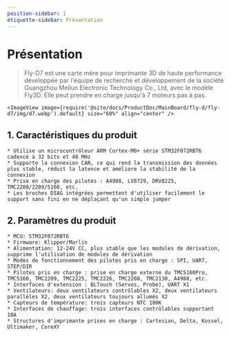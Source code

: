 ```yaml
---
position-sidebar: 1
étiquette-sidebar: Présentation
---
```


# Présentation

> Fly-D7 est une carte mère pour imprimante 3D de haute performance développée par l'équipe de recherche et développement de la société Guangzhou Meilun Electronic Technology Co., Ltd, avec le modèle Fly3D. Elle peut prendre en charge jusqu'à 7 moteurs pas à pas.

    <ImageView image={require('@site/docs/ProductDoc/MainBoard/fly-d/fly-d7/img/d7.webp').default} size="60%" align="center" />

## **1. Caractéristiques du produit**

    * Utilise un microcontrôleur ARM Cortex-M0+ série STM32F072RBT6 cadencé à 32 bits et 48 MHz
    * Supporte la connexion CAN, ce qui rend la transmission des données plus stable, réduit la latence et améliore la stabilité de la connexion
    * Prise en charge des pilotes : A4988, LV8729, DRV8225, TMC2208/2209/5160, etc.
    * Les broches DIAG intégrées permettent d'utiliser facilement le support sans fini en ne déplaçant qu'un simple jumper

## 2. Paramètres du produit

    * MCU: STM32F072RBT6
    * Firmware: Klipper/Marlin
    * Alimentation: 12-24V CC, plus stable que les modules de dérivation, supprime l'utilisation de modules de dérivation
    * Modes de fonctionnement des pilotes pris en charge : SPI, UART, STEP/DIR
    * Pilotes pris en charge : prise en charge externe du TMC5160Pro, TMC5160, TMC2209, TMC2225, TMC2226, TMC2208, TMC2130, A4988, etc.
    * Interfaces d'extension : BLTouch (Servos, Probe), UART X1
    * Ventilateurs: deux ventilateurs contrôlables X2, deux ventilateurs parallèles X2, deux ventilateurs toujours allumés X2
    * Capteurs de température: trois capteurs NTC 100K
    * Interfaces de chauffage: trois interfaces contrôlables supportant 10A
    * Structures d'imprimante prises en charge : Cartesian, Delta, Kossel, Ultimaker, CoreXY
